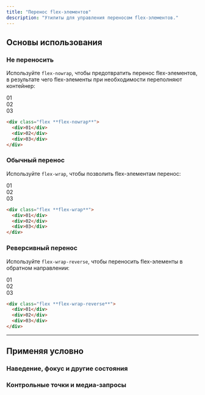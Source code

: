 ```yaml
---
title: "Перенос flex-элементов"
description: "Утилиты для управления переносом flex-элементов."
---
```




## Основы использования

### Не переносить

Используйте `flex-nowrap`, чтобы предотвратить перенос flex-элементов, в результате чего flex-элементы при необходимости переполняют контейнер:

<Example>
  <div class="flex flex-nowrap gap-4 font-mono text-white text-sm font-bold leading-6 bg-stripes-light-blue rounded-lg">
    <div class="w-2/5 flex-none last:pr-8">
      <div class="p-4 w-full rounded-lg flex items-center justify-center bg-light-blue-500 shadow-lg">01</div>
    </div>
    <div class="w-2/5 flex-none last:pr-8">
      <div class="p-4 w-full rounded-lg flex items-center justify-center bg-light-blue-500 shadow-lg">02</div>
    </div>
    <div class="w-2/5 flex-none last:pr-8">
      <div class="p-4 w-full rounded-lg flex items-center justify-center bg-light-blue-500 shadow-lg">03</div>
    </div>
  </div>
</Example>

```html
<div class="flex **flex-nowrap**">
  <div>01</div>
  <div>02</div>
  <div>03</div>
</div>
```

### Обычный перенос

Используйте `flex-wrap`, чтобы позволить flex-элементам перенос:

<Example>
  <div class="flex flex-wrap gap-4 font-mono text-white text-sm font-bold leading-6 bg-stripes-indigo rounded-lg">
    <div class="p-4 w-2/5 rounded-lg flex items-center justify-center bg-indigo-500 shadow-lg">01</div>
    <div class="p-4 w-2/5 rounded-lg flex items-center justify-center bg-indigo-500 shadow-lg">02</div>
    <div class="p-4 w-2/5 rounded-lg flex items-center justify-center bg-indigo-500 shadow-lg">03</div>
  </div>
</Example>

```html
<div class="flex **flex-wrap**">
  <div>01</div>
  <div>02</div>
  <div>03</div>
</div>
```

### Реверсивный перенос

Используйте `flex-wrap-reverse`, чтобы переносить flex-элементы в обратном направлении:

<Example>
  <div class="flex flex-wrap-reverse gap-4 font-mono text-white text-sm font-bold leading-6 bg-stripes-fuchsia rounded-lg">
    <div class="p-4 w-2/5 rounded-lg flex items-center justify-center bg-fuchsia-500 shadow-lg">01</div>
    <div class="p-4 w-2/5 rounded-lg flex items-center justify-center bg-fuchsia-500 shadow-lg">02</div>
    <div class="p-4 w-2/5 rounded-lg flex items-center justify-center bg-fuchsia-500 shadow-lg">03</div>
  </div>
</Example>

```html
<div class="flex **flex-wrap-reverse**">
  <div>01</div>
  <div>02</div>
  <div>03</div>
</div>
```

---

## <Heading ignore>Применяя условно</Heading>

### <Heading ignore>Наведение, фокус и другие состояния</Heading>

<HoverFocusAndOtherStates defaultClass="flex flex-wrap" featuredClass="flex-wrap-reverse" />

### <Heading ignore>Контрольные точки и медиа-запросы</Heading>

<BreakpointsAndMediaQueries defaultClass="flex flex-wrap" featuredClass="flex-wrap-reverse" />

